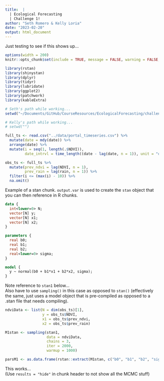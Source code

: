 ```yaml
---
title:  |
  | Ecological Forecasting
  | Challenge 1!
author: "Seth Romero & Kelly Loria"
date: "2023-02-20"
output: html_document
---
```


Just testing to see if this shows up...

```r
options(width = 200)
knitr::opts_chunk$set(include = TRUE, message = FALSE, warning = FALSE, fig.height = 4, fig.width = 8)
```

```r
library(rstan)
library(shinystan)
library(dplyr)
library(tidyr)
library(lubridate)
library(ggplot2)
library(patchwork)
library(kableExtra)

# Seth's path while working...
setwd("~/Documents/GitHub/CourseResources/EcologicalForecasting/challenge1/")

# Kelly's path while working...
# setwd("")
```

```r
full_ts <- read.csv("../data/portal_timeseries.csv") %>%
  mutate(date = mdy(date)) %>%
  arrange(date) %>%
  mutate(i = seq(1, length(.$NDVI)), 
         date_intrvl = time_length((date - lag(date, n = 1)), unit = "days"))

obs_ts <- full_ts %>% 
  mutate(prev_ndvi = lag(NDVI, n = 1),
         prev_rain = lag(rain, n = 1)) %>%
  filter(i <= (max(i) - 10)) %>%
  na.omit()

```

Example of a stan chunk. `output.var` is used to create the `stan` object that you can then reference in R chunks.

```stan
data {
  int<lower=0> N;
  vector[N] y;
  vector[N] x1;
  vector[N] x2;
}

parameters {
  real b0;
  real b1;
  real b2;
  real<lower=0> sigma;
}

model {
  y ~ normal(b0 + b1*x1 + b2*x2, sigma);
}
```

Note reference to `stan1` below...
<br>
Also have to use `sampling()` in this case as opposed to `stan()` (effectively the same, just uses a model object that is pre-compiled as opposed to a .stan file that needs compiling). 

```r
ndviData <- list(N = dim(obs_ts)[1], 
                 y = obs_ts$NDVI, 
                 x1 = obs_ts$prev_ndvi, 
                 x2 = obs_ts$prev_rain)

M1stan <- sampling(stan1,
                   data = ndviData,
                   chains = 3,
                   iter = 2000,
                   warmup = 1000)

parsM1 <- as.data.frame(rstan::extract(M1stan, c("b0", "b1", "b2", "sigma")))

```


This works...
<br>
(Use `results = "hide"` in chunk header to not show all the MCMC stuff)